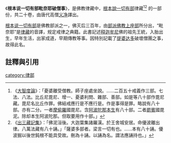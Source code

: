 《'''根本说一切有部毗奈耶破僧事'''》，是佛教律藏中，[[根本說一切有部|根本說一切有部]]律藏<ref>
《[[大智度論|大智度論]]》：「憂婆離受僧教。師子座處坐說。……二百五十戒義作三部。七法、八法。比丘尼毘尼、增一、憂婆利問、雜部、善部。如是等八十部作毘尼藏。毘尼名比丘作罪。佛結戒應行是不應行是。作是事得是罪。略說有八十部。亦有二分。一者[[摩偷羅|摩偷羅]]國毘尼。含[[譬喻經|阿波陀那]][[本生經|本生]]有八十部。二者[[罽賓|罽賓]]國毘泥。除却本生阿波陀那。但取要用作十部。」
</ref><ref>
《[[出三藏記集|出三藏記集]]》：「佛泥洹後。大迦葉集諸羅漢。於王舍城安居。命優波離出律。八萬法藏有八十誦。」「薩婆多部者。梁言一切有也。……本有八十誦。優波掘以後世鈍根不能具受故。刪為十誦。以誦為名。謂法應誦持也。」</ref>
的一部份，共二十卷，由唐代高僧[[义净|义净]]譯出。

[[根本说一切有部|根本说一切有部]]是佛教部派之一，佛灭后三百年，由[[部派佛教|部派佛教]][[上座部|上座部]]所分出，“毗奈耶”是[[律藏|律藏]]的音譯，规定戒律之典籍。此書記述[[释迦牟尼|释迦牟尼]]佛的祖先王統，入胎出生，早年生活，出家成道，早期傳教等事。因特別記載了[[提婆达多|提婆达多]]破壞僧團之事，故得此名。

==註釋與引用==
{{reflist|2}}

[[category:律部|category:律部]]